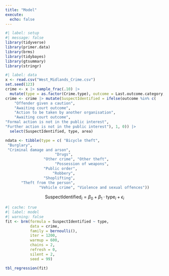 ```yaml
---
title: "Model"
execute:
  echo: false
---
```


```r
#| label: setup
#| message: false
library(tidyverse)
library(primer.data)
library(brms)
library(tidybayes)
library(gtsummary)
library(stringr)
```

```r
#| label: data
x <- read.csv("West_Midlands_Crime.csv")
set.seed(123)
crime <- x |> sample_frac(.10) |> 
  mutate(type = as.factor(Crime.type), outcome = Last.outcome.category, area = LSOA.name)|> filter(outcome != "")
crime <- crime |> mutate(SuspectIdentified = ifelse(outcome %in% c(
    "Offender given a caution",
    "Awaiting court outcome", 
    "Action to be taken by another organisation", 
    "Awaiting court outcome",
"Formal action is not in the public interest",
"Further action is not in the public interest"), 1, 0)) |> 
  select(SuspectIdentified, type, area)
```

```r
ndata <- tibble(type = c( "Bicycle theft",
 "Burglary", 
 "Criminal damage and arson", 
                      "Drugs",
                 "Other crime", "Other theft", 
                      "Possession of weapons",  
                 "Public order",  
                     "Robbery",
                 "Shoplifting",  
       "Theft from the person",
               "Vehicle crime", "Violence and sexual offences"))
```

$$
\text{SuspectIdentified}_i = \beta_0 + \beta_1 \cdot \text{type}_i + \epsilon_i
$$
```r
#| cache: true
#| label: model
#| warning: false
fit <- brm(formula = SuspectIdentified ~ type,
           data = crime,
           family = bernoulli(),
           iter = 1200,
           warmup = 600,
           chains = 2,
           refresh = 0,
           silent = 2,
           seed = 99)
```

```r
tbl_regression(fit)
```

